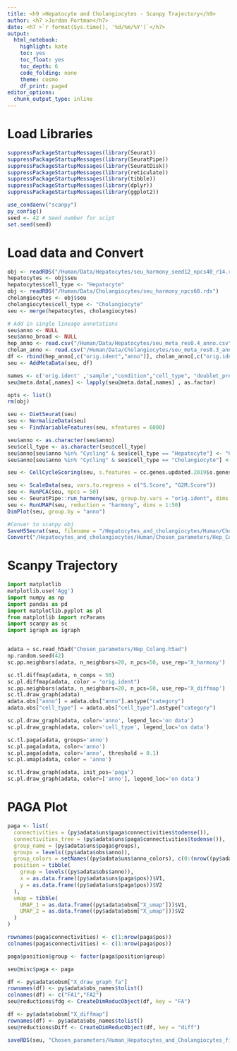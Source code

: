 ```yaml
---
title: <h9 >Hepatocyte and Cholangiocytes - Scanpy Trajectory</h9>
author: <h7 >Jordan Portman</h7>   
date: <h7 >`r format(Sys.time(), '%d/%m/%Y')`</h7>
output:
  html_notebook:
    highlight: kate
    toc: yes
    toc_float: yes
    toc_depth: 6
    code_folding: none
    theme: cosmo
    df_print: paged
editor_options: 
  chunk_output_type: inline
---
```


# Load Libraries

```r
suppressPackageStartupMessages(library(Seurat))
suppressPackageStartupMessages(library(SeuratPipe))
suppressPackageStartupMessages(library(SeuratDisk))
suppressPackageStartupMessages(library(reticulate))
suppressPackageStartupMessages(library(tibble))
suppressPackageStartupMessages(library(dplyr))
suppressPackageStartupMessages(library(ggplot2))

use_condaenv("scanpy")
py_config()
seed <- 42 # Seed number for scipt
set.seed(seed) 
```

# Load data and Convert

```r
obj <- readRDS("/Human/Data/Hepatocytes/seu_harmony_seed12_npcs40_r14.rds") 
hepatocytes <- obj$seu
hepatocytes$cell_type <- "Hepatocyte"
obj <- readRDS("/Human/Data/Cholangiocytes/seu_harmony_npcs60.rds")
cholangiocytes <- obj$seu
cholangiocytes$cell_type <- "Cholangiocyte"
seu <- merge(hepatocytes, cholangiocytes)

# Add in single lineage annotations
seu$anno <- NULL
seu$anno_broad <- NULL
hep_anno <- read.csv("/Human/Data/Hepatocytes/seu_meta_res0.4_anno.csv", row.names = 1)
cholan_anno <- read.csv("/Human/Data/Cholangiocytes/seu_meta_res0.3_anno.csv", row.names = 1)
df <- rbind(hep_anno[,c("orig.ident","anno")], cholan_anno[,c("orig.ident","anno")])
seu <- AddMetaData(seu, df)

names <- c('orig.ident' ,'sample',"condition","cell_type", "doublet_prediction","anno")
seu@meta.data[,names] <- lapply(seu@meta.data[,names] , as.factor)

opts <- list()
rm(obj)
```


```r
seu <- DietSeurat(seu)
seu <- NormalizeData(seu)
seu <- FindVariableFeatures(seu, nfeatures = 6000)

seu$anno <- as.character(seu$anno)
seu$cell_type <- as.character(seu$cell_type)
seu$anno[seu$anno %in% "Cycling" & seu$cell_type == "Hepatocyte"] <- "Cycling_Hep"
seu$anno[seu$anno %in% "Cycling" & seu$cell_type == "Cholangiocyte"] <- "Cycling_Cho"

seu <- CellCycleScoring(seu, s.features = cc.genes.updated.2019$s.genes, g2m.features = cc.genes.updated.2019$g2m.genes, set.ident = TRUE)

seu <- ScaleData(seu, vars.to.regress = c("S.Score", "G2M.Score"))
seu <- RunPCA(seu, npcs = 50)
seu <- SeuratPipe::run_harmony(seu, group.by.vars = "orig.ident", dims.use = 1:50)
seu <- RunUMAP(seu, reduction = "harmony", dims = 1:50)
DimPlot(seu, group.by = "anno")

#Conver to scanpy obj
SaveH5Seurat(seu, filename = "/Hepatocytes_and_cholangiocytes/Human/Chosen_parameters/Hep_Colang.h5Seurat", overwrite = TRUE)
Convert("/Hepatocytes_and_cholangiocytes/Human/Chosen_parameters/Hep_Colang.h5Seurat", dest = "h5ad", overwrite = TRUE)
```



# Scanpy Trajectory


```python
import matplotlib
matplotlib.use('Agg')
import numpy as np
import pandas as pd
import matplotlib.pyplot as pl
from matplotlib import rcParams
import scanpy as sc
import igraph as igraph


adata = sc.read_h5ad("Chosen_parameters/Hep_Colang.h5ad")
np.random.seed(42)
sc.pp.neighbors(adata, n_neighbors=20, n_pcs=50, use_rep='X_harmony')

sc.tl.diffmap(adata, n_comps = 50)
sc.pl.diffmap(adata, color = "orig.ident")
sc.pp.neighbors(adata, n_neighbors=20, n_pcs=50, use_rep='X_diffmap')
sc.tl.draw_graph(adata)
adata.obs["anno"] = adata.obs["anno"].astype("category")
adata.obs["cell_type"] = adata.obs["cell_type"].astype("category")

sc.pl.draw_graph(adata, color='anno', legend_loc='on data')
sc.pl.draw_graph(adata, color='cell_type', legend_loc='on data')

sc.tl.paga(adata, groups='anno')
sc.pl.paga(adata, color='anno')
sc.pl.paga(adata, color='anno', threshold = 0.1)
sc.pl.umap(adata, color = 'anno')

sc.tl.draw_graph(adata, init_pos='paga')
sc.pl.draw_graph(adata, color=['anno'], legend_loc='on data')
```

# PAGA Plot

```r
paga <- list(
  connectivities = (py$adata$uns$paga$connectivities$todense()),
  connectivities_tree = (py$adata$uns$paga$connectivities$todense()),
  group_name = (py$adata$uns$paga$groups),
  groups = levels((py$adata$obs$anno)),
  group_colors = setNames((py$adata$uns$anno_colors), c(0:(nrow((py$adata$uns$paga$pos))-1))),
  position = tibble(
    group = levels((py$adata$obs$anno)),
    x = as.data.frame((py$adata$uns$paga$pos))$V1,
    y = as.data.frame((py$adata$uns$paga$pos))$V2
  ),
  umap = tibble(
    UMAP_1 = as.data.frame((py$adata$obsm["X_umap"]))$V1,
    UMAP_2 = as.data.frame((py$adata$obsm["X_umap"]))$V2
  )
)

rownames(paga$connectivities) <- c(1:nrow(paga$pos))
colnames(paga$connectivities) <- c(1:nrow(paga$pos))

paga$position$group <- factor(paga$position$group)

seu@misc$paga <- paga
```





```r
df <- py$adata$obsm["X_draw_graph_fa"]
rownames(df) <- py$adata$obs_names$tolist()
colnames(df) <- c("FA1","FA2")
seu@reductions$fdg <- CreateDimReducObject(df, key = "FA")

df <- py$adata$obsm["X_diffmap"]
rownames(df) <- py$adata$obs_names$tolist()
seu@reductions$Diff <- CreateDimReducObject(df, key = "diff")

```

```r
saveRDS(seu, "Chosen_parameters/Human_Hepatocytes_and_Cholangiocytes_final_Updated.rds")
```

